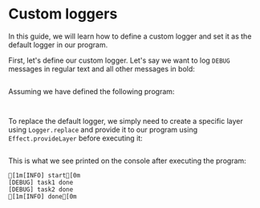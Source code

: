 
# Custom loggers

In this guide, we will learn how to define a custom logger and set it as the default logger in our program.

First, let's define our custom logger. Let's say we want to log `DEBUG` messages in regular text and all other messages in bold:

```ts filename="CustomLogger.ts" file=<rootDir>/src/guide/observability/custom-logger/CustomLogger.ts

```

Assuming we have defined the following program:

<Tabs>
<Tab>

```ts filename="program.ts" file=<rootDir>/src/guide/observability/custom-logger/program.ts

```

</Tab>
<Tab>

```ts filename="program.ts" file=<rootDir>/src/guide/observability/custom-logger/program-gen.ts

```

</Tab>
</Tabs>

To replace the default logger, we simply need to create a specific layer using `Logger.replace` and provide it to our program using `Effect.provideLayer` before executing it:

```ts filename="index.ts" file=<rootDir>/src/guide/observability/custom-logger/index.ts

```

This is what we see printed on the console after executing the program:

```ansi
[1m[INFO] start[0m
[DEBUG] task1 done
[DEBUG] task2 done
[1m[INFO] done[0m
```
